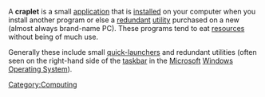 A '''craplet''' is a small [[application]] that is [[Installation (computer programs)|install]]ed on your computer when you install another program or else a [[redundant]] [[utility]] purchased on a new (almost always brand-name PC). These programs tend to eat [[resource]]s without being of much use.

Generally these include small [[quick-launcher]]s and redundant utilities (often seen on the right-hand side of the [[taskbar]] in the [[Microsoft]] [[Windows (operating system)|Windows Operating System]]).
{{vocabulary-stub}}{{computer-stub}}
[[Category:Computing]]